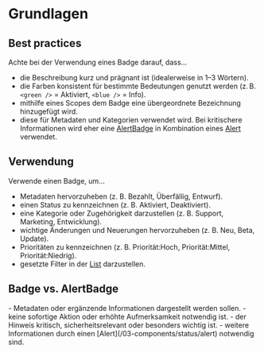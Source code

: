 # Grundlagen

 ## Best practices

 Achte bei der Verwendung eines Badge darauf, dass...

- die Beschreibung kurz und prägnant ist (idealerweise in 1–3 Wörtern).
- die Farben konsistent für bestimmte Bedeutungen genutzt werden (z. B. `<green />` = Aktiviert, `<blue />` = Info).
- mithilfe eines Scopes dem Badge eine übergeordnete Bezeichnung hinzugefügt wird.
- diese für Metadaten und Kategorien verwendet wird. Bei kritischere Informationen wird eher eine [AlertBadge](/03-components/status/alert-badge) in Kombination eines [Alert](/03-components/status/alert) verwendet.

 ## Verwendung

 Verwende einen Badge, um...

- Metadaten hervorzuheben (z. B. Bezahlt, Überfällig, Entwurf).
- einen Status zu kennzeichnen (z. B. Aktiviert, Deaktiviert).
- eine Kategorie oder Zugehörigkeit darzustellen (z. B. Support, Marketing, Entwicklung).
- wichtige Änderungen und Neuerungen hervorzuheben (z. B. Neu, Beta, Update).
- Prioritäten zu kennzeichnen (z. B. Priorität:Hoch, Priorität:Mittel, Priorität:Niedrig).
- gesetzte Filter in der [List](/03-components/structure/list) darzustellen.

 ## Badge vs. AlertBadge

<DoAndDont>

  <Plain heading="Verwende ein Badge, wenn z. B. ...">
    - Metadaten oder ergänzende Informationen dargestellt werden sollen.
    - keine sofortige Aktion oder erhöhte Aufmerksamkeit notwendig ist.


  </Plain>

   <Plain heading="Verwende ein AlertBadge, wenn z. B. ...">
    - der Hinweis kritisch, sicherheitsrelevant oder besonders wichtig ist.
    - weitere Informationen durch einen [Alert](/03-components/status/alert) notwendig sind.


  </Plain>
</DoAndDont>
